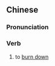 {{also|焚毁}}
==Chinese==
{{zh-forms|s=焚毁}}

===Pronunciation===
{{zh-pron
|m=fénhuǐ
|mn=hûn-húi
|cat=v
}}

===Verb===
{{zh-verb}}

# to [[burn down]]